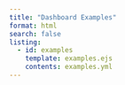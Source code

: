 ```yaml
---
title: "Dashboard Examples"
format: html
search: false
listing:
  - id: examples
    template: examples.ejs
    contents: examples.yml
---
```



::: {#examples .column-page-right}
:::
